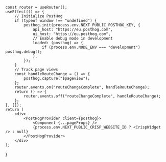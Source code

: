 
	const router = useRouter();
	useEffect(() => {
		// Initialize PostHog
		if (typeof window !== "undefined") {
			posthog.init(process.env.NEXT_PUBLIC_POSTHOG_KEY, {
				api_host: "https://eu.posthog.com",
				ui_host: "https://eu.posthog.com",
				// Enable debug mode in development
				loaded: (posthog) => {
					if (process.env.NODE_ENV === "development") posthog.debug();
				},
			});
		}
		// Track page views
		const handleRouteChange = () => {
			posthog.capture("$pageview");
		};
		router.events.on("routeChangeComplete", handleRouteChange);
		return () => {
			router.events.off("routeChangeComplete", handleRouteChange);
		};
	}, []);
	return (
		<div>
			<PostHogProvider client={posthog}>
				<Component {...pageProps} />
				{process.env.NEXT_PUBLIC_CRISP_WEBSITE_ID ? <CrispWidget /> : null}
			</PostHogProvider>
		</div>
	);
}
